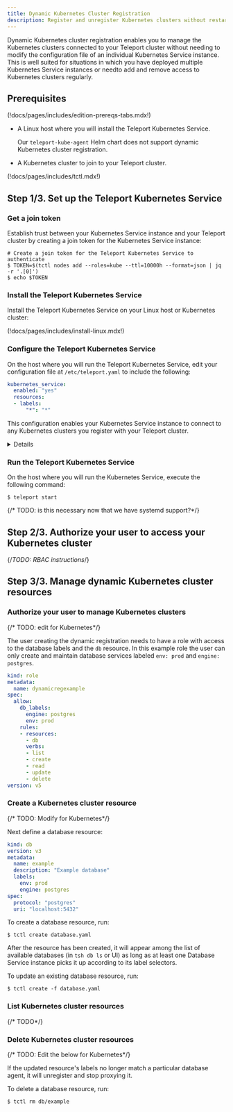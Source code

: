 ```yaml
---
title: Dynamic Kubernetes Cluster Registration
description: Register and unregister Kubernetes clusters without restarting a Teleport Kubernetes Service instance.
---
```


Dynamic Kubernetes cluster registration enables you to manage the Kubernetes
clusters connected to your Teleport cluster without needing to modify the
configuration file of an individual Kubernetes Service instance. This is well
suited for situations in which you have deployed multiple Kubernetes Service
instances or needto add and remove access to Kubernetes clusters regularly. 

## Prerequisites

(!docs/pages/includes/edition-prereqs-tabs.mdx!)

- A Linux host where you will install the Teleport Kubernetes Service.

  <Notice type="tip">

  Our `teleport-kube-agent` Helm chart does not support dynamic Kubernetes
  cluster registration.

  </Notice>

- A Kubernetes cluster to join to your Teleport cluster. 

(!docs/pages/includes/tctl.mdx!)

## Step 1/3. Set up the Teleport Kubernetes Service

### Get a join token

Establish trust between your Kubernetes Service instance and your Teleport
cluster by creating a join token for the Kubernetes Service instance:

```code
# Create a join token for the Teleport Kubernetes Service to authenticate
$ TOKEN=$(tctl nodes add --roles=kube --ttl=10000h --format=json | jq -r '.[0]')
$ echo $TOKEN
```

### Install the Teleport Kubernetes Service

Install the Teleport Kubernetes Service on your Linux host or Kubernetes
cluster:

(!docs/pages/includes/install-linux.mdx!)

### Configure the Teleport Kubernetes Service

On the host where you will run the Teleport Kubernetes Service, edit your
configuration file at `/etc/teleport.yaml` to include the following:

```yaml
kubernetes_service:
  enabled: "yes"
  resources:
  - labels:
      "*": "*"
```

This configuration enables your Kubernetes Service instance to connect to any
Kubernetes clusters you register with your Teleport cluster.

<Details title="Selectively watching Kubernetes clusters">

You can configure a Kubernetes Service instance to watch for a subset of
Kubernetes clusters by naming specific labels: 

{/* TODO: How do multiple "labels" items work when each item includes multiple
labels?*/}

```yaml
resources:
- labels:
    "env": "prod"
    "region": "us-east-2"
- labels:
    "env": "test"
```

When you create dynamic Kubernetes cluster resources later in this guide, you
can assign them labels to ensure that only specific Kubernetes Service instances
will watch for them.

</Details>

### Run the Teleport Kubernetes Service

On the host where you will run the Kubernetes Service, execute the following
command:

```code
$ teleport start
```

{/* TODO: is this necessary now that we have systemd support?*/}

## Step 2/3. Authorize your user to access your Kubernetes cluster

{/*TODO: RBAC instructions*/}

## Step 3/3. Manage dynamic Kubernetes cluster resources

### Authorize your user to manage Kubernetes clusters

{/* TODO: edit for Kubernetes*/}

The user creating the dynamic registration needs to have a role with access to the 
database labels and the `db` resource.  In this example role the user can only
create and maintain database services labeled `env: prod` and `engine: postgres`.

```yaml
kind: role
metadata:
  name: dynamicregexample
spec:
  allow:
    db_labels:
      engine: postgres
      env: prod
    rules:
    - resources:
      - db
      verbs:
      - list
      - create
      - read
      - update
      - delete
version: v5
```

### Create a Kubernetes cluster resource

{/* TODO: Modify for Kubernetes*/}

Next define a database resource:

```yaml
kind: db
version: v3
metadata:
  name: example
  description: "Example database"
  labels:
    env: prod
    engine: postgres
spec:
  protocol: "postgres"
  uri: "localhost:5432"
```

To create a database resource, run:

```code
$ tctl create database.yaml
```

After the resource has been created, it will appear among the list of available
databases (in `tsh db ls` or UI) as long as at least one Database Service
instance picks it up according to its label selectors.

To update an existing database resource, run:

```code
$ tctl create -f database.yaml
```

### List Kubernetes cluster resources

{/* TODO*/}

### Delete Kubernetes cluster resources

{/* TODO: Edit the below for Kubernetes*/}

If the updated resource's labels no longer match a particular database agent, it
will unregister and stop proxying it.

To delete a database resource, run:

```code
$ tctl rm db/example
```
